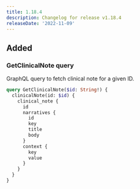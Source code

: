 ```yaml
---
title: 1.18.4
description: Changelog for release v1.18.4
releaseDate: '2022-11-09'
---
```


## Added

### GetClinicalNote query

GraphQL query to fetch clinical note for a given ID.

```graphql
query GetClinicalNote($id: String!) {
  clinicalNote(id: $id) {
    clinical_note {
      id
      narratives {
        id
        key
        title
        body
      }
      context {
        key
        value
      }
    }
  }
}
```

